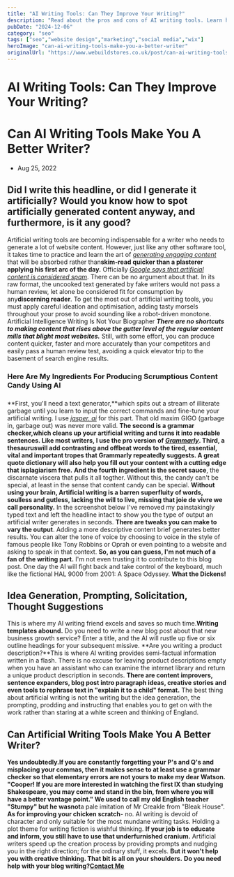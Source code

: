```yaml
---
title: "AI Writing Tools: Can They Improve Your Writing?"
description: "Read about the pros and cons of AI writing tools. Learn how AI can help you write with more panache, dash and brio than your competitors."
pubDate: "2024-12-06"
category: "seo"
tags: ["seo","website design","marketing","social media","wix"]
heroImage: "can-ai-writing-tools-make-you-a-better-writer"
originalUrl: "https://www.webuildstores.co.uk/post/can-ai-writing-tools-make-you-a-better-writer"
---
```



# AI Writing Tools: Can They Improve Your Writing?

<BlogHeroImage src={heroImage} alt="AI Writing Tools: Can They Improve Your Writing?" />

# Can AI Writing Tools Make You A Better Writer?
 * Aug 25, 2022
## Did I write this headline, or did I generate it artificially? Would you know how to spot artificially generated content anyway, and furthermore, is it any good?
Artificial writing tools are becoming indispensable for a writer who needs to generate a lot of website content. However, just like any other software tool, it takes time to practice and learn the art of [_generating engaging content_](https://www.webuildstores.co.uk/blog-writing) that will be absorbed rather than**skim-read quicker than a plasterer applying his first arc of the day.**
Officially [_Google says that artificial content is considered spam_](https://www.searchenginejournal.com/google-says-ai-generated-content-is-against-guidelines/444916/). There can be no argument about that. In its raw format, the uncooked text generated by fake writers would not pass a human review, let alone be considered fit for consumption by any**discerning reader**.
To get the most out of artificial writing tools, you must apply careful ideation and optimisation, adding tasty morsels throughout your prose to avoid sounding like a robot-driven monotone.
Artificial Intelligence Writing Is Not Your Biographer
**_There are no shortcuts to making content that rises above the gutter level of the regular content mills that blight most websites._**
Still, with some effort, you can produce content quicker, faster and more accurately than your competitors and easily pass a human review test, avoiding a quick elevator trip to the basement of search engine results.
### Here Are My Ingredients For Producing Scrumptious Content Candy Using AI
###
**First, you'll need a text generator,**which spits out a stream of illiterate garbage until you learn to input the correct commands and fine-tune your artificial writing. I use [_jasper. ai_](https://www.jasper.ai) for this part. That old maxim GIGO (garbage in, garbage out) was never more valid.
**The second is a grammar checker,**which cleans up your artificial writing and turns it into readable sentences. Like most writers, I use the pro version of [_Grammarly_](https://www.grammarly.com).
**Third, a thesaurus**will add contrasting and offbeat words to the tired, essential, vital and important tropes that Grammarly repeatedly suggests. A great quote dictionary will also help you fill out your content with a cutting edge that is**plagiarism free.**
**And the fourth ingredient is the secret sauce**, the discarnate viscera that pulls it all togther.
Without this, the candy can't be special, at least in the sense that content candy can be special.
**Without using your brain, Artificial writing is a barren superfluity of words, soulless and gutless, lacking the will to live, missing that joie de vivre we call personality.**
In the screenshot below I've removed my painstakingly typed text and left the headline intact to show you the type of output an artificial writer generates in seconds.
**There are tweaks you can make to vary the output**. Adding a more descriptive content brief generates better results. You can alter the tone of voice by choosing to voice in the style of famous people like Tony Robbins or Oprah or even pointing to a website and asking to speak in that context.
**So, as you can guess, I'm not much of a fan of the writing part.**
I'm not even trusting it to contribute to this blog post. One day the AI will fight back and take control of the keyboard, much like the fictional HAL 9000 from 2001: A Space Odyssey.
**What the Dickens!**
## Idea Generation, Prompting, Solicitation, Thought Suggestions
This is where my AI writing friend excels and saves so much time.**Writing templates abound.**
Do you need to write a new blog post about that new business growth service? Enter a title, and the AI will rustle up five or six outline headings for your subsequent missive.
**Are you writing a product description?**This is where AI writing provides semi-factual information written in a flash.
There is no excuse for leaving product descriptions empty when you have an assistant who can examine the internet library and return a unique product description in seconds.
**There are content improvers, sentence expanders, blog post intro paragraph ideas, creative stories and even tools to rephrase text in "explain it to a child" format.**
The best thing about artificial writing is not the writing but the idea generation, the prompting, prodding and instructing that enables you to get on with the work rather than staring at a white screen and thinking of England.
## Can Artificial Writing Tools Make You A Better Writer?
**Yes undoubtedly.**If you are constantly forgetting your P's and Q's and misplacing your commas, then it makes sense to at least use a grammar checker so that elementary errors are not yours to make my dear Watson.
**"Cooper! If you are more interested in watching the first IX than studying Shakespeare, you may come and stand in the bin, from where you will have a better vantage point."**
We used to call my old English teacher "Stumpy" but he was**not**a pale imitation of Mr Creakle from "Bleak House".
**As for improving your chicken scratch**\- no. AI writing is devoid of character and only suitable for the most mundane writing tasks. Holding a plot theme for writing fiction is wishful thinking.
**If your job is to educate and inform, you still have to use that underfurnished cranium.**
Artificial writers speed up the creation process by providing prompts and nudging you in the right direction; for the ordinary stuff, it excels.
**But it won't help you with creative thinking. That bit is all on your shoulders.**
**Do you need help with your blog writing?**[**Contact Me**](https://www.webuildstores.co.uk/contact)
